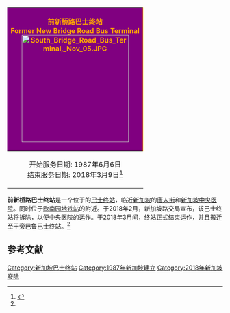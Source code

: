 {{coord|1|16|42|N|103|50|14|E|type:landmark_region:SG|display=title}}
{| cellpadding="3px" cellspacing="0px" bgcolor="#f7f8ff" style="float:right; border:1px solid; margin:5px"
|-
! colspan="2" style="background:purple;color:orange; border-right:1px solid" |前新桥路巴士终站<br>Former New Bridge Road Bus Terminal<br />
[[Image:South_Bridge_Road_Bus_Terminal,_Nov_05.JPG|250px]]
|-
| align="center" |开始服务日期: 1987年6月6日<br>
结束服务日期: 2018年3月9日<ref name=":0">{{Cite news|url=https://www.straitstimes.com/singapore/transport/new-kampong-bahru-bus-terminal-to-open-on-march-10|title=New Kampong Bahru bus terminal to open on March 10|last=hermesauto|date=2018-02-13|newspaper=The Straits Times|accessdate=2018-06-27|language=en|archive-date=2018-06-27|archive-url=https://web.archive.org/web/20180627230824/https://www.straitstimes.com/singapore/transport/new-kampong-bahru-bus-terminal-to-open-on-march-10|dead-url=no}}</ref>
|}

'''前新桥路巴士终站'''是一个位于{{en-link|余东璇街|Eu Tong Sen Street}}的[[巴士车站|巴士终站]]，临近[[新加坡|新加坡]]的[[牛车水|唐人街]]和[[新加坡中央医院|新加坡中央医院]]。同时位于[[歐南園地鐵站|欧南园地铁站]]的附近。于2018年2月，新加坡路交局宣布，该巴士终站将拆除，以便中央医院的运作。于2018年3月间，终站正式结束运作，并且搬迁至干旁巴鲁巴士终站。<ref name=":0" /></big>

== 参考文献 ==

{{Reflist}}

{{Singapore bus stations}}

[[Category:新加坡巴士终站|Category:新加坡巴士终站]]
[[Category:1987年新加坡建立|Category:1987年新加坡建立]]
[[Category:2018年新加坡廢除|Category:2018年新加坡廢除]]